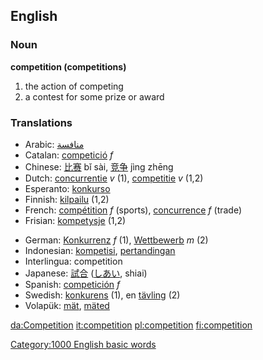 ==English==
===Noun===
'''competition (competitions)'''
# the action of competing
# a contest for some prize or award

=== Translations ===
{{top}}
*Arabic: [[منافسة]]
*Catalan: [[competició]] ''f''
*Chinese: [[比赛]] bǐ sài, [[竞争]] jìng zhēng
*Dutch: [[concurrentie]] ''v'' (1), [[competitie]] ''v'' (1,2)
*Esperanto: [[konkurso]]
*Finnish: [[kilpailu]] (1,2)
*French: [[compétition]] ''f'' (sports), [[concurrence]] ''f'' (trade)
*Frisian: [[kompetysje]] (1,2)
{{mid}}
*German: [[Konkurrenz]] ''f'' (1), [[Wettbewerb]] ''m'' (2)
*Indonesian: [[kompetisi]], [[tanding|pertandingan]]
*Interlingua: competition
*Japanese: [[試合]] ([[しあい]], shiai)
*Spanish: [[competición]] ''f''
*Swedish: [[konkurens]] (1), en [[tävling]] (2)
*Volapük: [[mät]], [[mäted]]
{{bottom}}

[[Category:1000 English basic words]]

[[da:Competition]]
[[it:competition]]
[[pl:competition]]
[[fi:competition]]